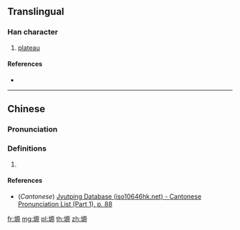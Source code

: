 {{character info/new}}
==Translingual==

===Han character===
{{Han char|rn=32|rad=土|as=10|sn=13|four=|canj=GMHF|ids=⿰土原}}

# [[plateau]]

====References====
* {{Han ref|kx=0236.341|hdz=10471.060|uh=586C|ud=22636}}

----

==Chinese==
{{zh-forms}}

===Pronunciation===
{{zh-pron
|m=yuán
|c=jyun4
|mc=
|oc=
|ma=
|cat=n
}}

===Definitions===
{{zh-hanzi}}

# {{rfdef|lang=zh}}

====References====
* (''Cantonese'') [http://www.iso10646hk.net/jp/document/download.jsp Jyutping Database (iso10646hk.net) - Cantonese Pronunciation List (Part 1), p. 88]

[[fr:塬]]
[[mg:塬]]
[[pl:塬]]
[[th:塬]]
[[zh:塬]]